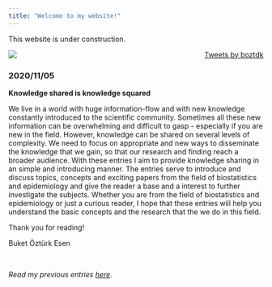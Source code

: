 ```yaml
---
title: "Welcome to my website!"
---
```


This website is under construction.




<div style="float: right">
  <a class="twitter-timeline" data-width="200"  data-height="800" href="https://twitter.com/boztdk?ref_src=twsrc%5Etfw">Tweets by boztdk</a> <script 
async src="https://platform.twitter.com/widgets.js" charset="utf-8"></script>
</div>





<img style="float: left;" src="cartoon.png">



<div style="float: left">


### 2020/11/05

**Knowledge shared is knowledge squared**

We live in a world with huge information-flow and with new knowledge constantly introduced to the scientific community. Sometimes all these new information can be overwhelming and difficult to gasp - especially if you are new in the field. However, knowledge can be shared on several levels of complexity. We need to focus on appropriate and new ways to disseminate the knowledge that we gain, so that our research and finding reach a broader audience. With these entries I aim to provide knowledge sharing in an simple and introducing manner. The entries serve to introduce and discuss topics, concepts and exciting papers from the field of biostatistics and epidemiology and give the reader a base and a interest to further investigate the subjects. Whether you are from the field of biostatistics and epidemiology or just a curious reader, I hope that these entries will help you understand the basic concepts and the research that the we do in this field.

Thank you for reading!

Buket &#214;zt&#252;rk Esen

<p>&nbsp;</p>

*Read my previous entries <a href="entries.html" target="_blank">here</a>.*

</div>












